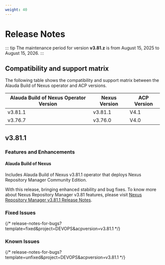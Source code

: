 ```yaml
---
weight: 40
---
```


# Release Notes

::: tip
The maintenance period for version **v3.81.z** is from August 15, 2025 to August 15, 2026. 
:::

## Compatibility and support matrix

The following table shows the compatibility and support matrix between the Alauda Build of Nexus operator and ACP versions.

| Alauda Build of Nexus Operator Version | Nexus Version |  ACP Version |
| --------------------------------- | --------------- | --------------- |
| v3.81.1                           | v3.81.1         | V4.1 |
| v3.76.7                           | v3.76.0         | V4.0 |


## v3.81.1

### Features and Enhancements

#### Alauda Build of Nexus

Includes Alauda Build of Nexus v3.81.1 operator that deploys Nexus Repository Manager Community Edition.

With this release, bringing enhanced stability and bug fixes. To know more about Nexus Repository Manager v3.81 features, please visit [Nexus Repository Manager v3.81.1 Release Notes](https://help.sonatype.com/en/sonatype-nexus-repository-3-81-0-release-notes.html).

### Fixed Issues


{/* release-notes-for-bugs?template=fixed&project=DEVOPS&acpversion=v3.81.1 */}


### Known Issues

{/* release-notes-for-bugs?template=unfixed&project=DEVOPS&acpversion=v3.81.1 */}

